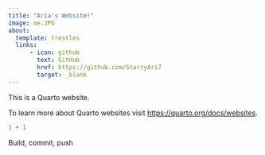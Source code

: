 ```yaml
---
title: "Aria's Website!"
image: me.JPG
about:
  template: trestles
  links: 
      - icon: github
        text: GitHub
        href: https://github.com/StarryAri7
        target: _blank
---
```


This is a Quarto website.

To learn more about Quarto websites visit <https://quarto.org/docs/websites>.

```r
1 + 1
```

Build, commit, push